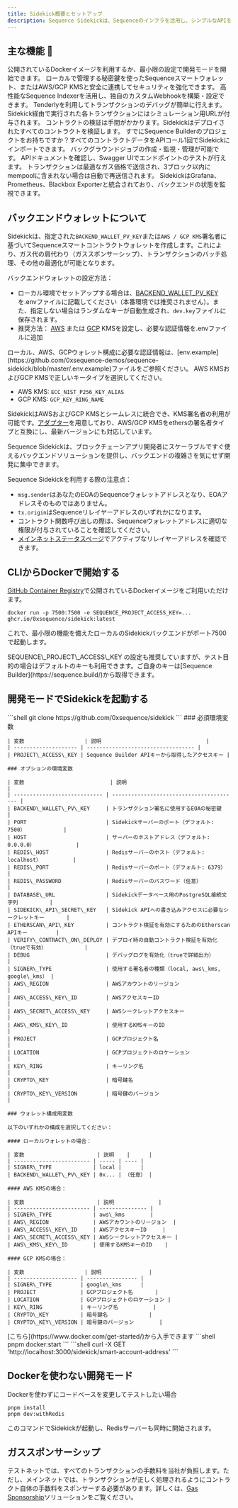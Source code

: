 ```yaml
---
title: Sidekick概要とセットアップ
description: Sequence Sidekickは、Sequenceのインフラを活用し、シンプルなAPIを通じてブロックチェーンの読み書きを可能にする、充実したバックエンドを提供します。
---
```


## 主な機能 🚀

<CardGroup>
  <Card horizontal title="簡単セットアップ" icon="rocket">
    公開されているDockerイメージを利用するか、最小限の設定で開発モードを開始できます。
  </Card>

  <Card horizontal title="柔軟なウォレットオプション" icon="wallet">
    ローカルで管理する秘密鍵を使ったSequenceスマートウォレット、またはAWS/GCP KMSと安全に連携してセキュリティを強化できます。
  </Card>

  <Card horizontal title="Webhook管理" icon="wallet">
    高性能なSequence Indexerを活用し、独自のカスタムWebhookを構築・設定できます。
  </Card>

  <Card horizontal title="Tenderly連携" icon="bug">
    Tenderlyを利用してトランザクションのデバッグが簡単に行えます。Sidekick経由で実行された各トランザクションにはシミュレーション用URLが付与されます。
  </Card>

  <Card horizontal title="自動コントラクト検証" icon="circle-check">
    コントラクトの検証は手間がかかります。Sidekickはデプロイされたすべてのコントラクトを検証します。
  </Card>

  <Card horizontal title="Sequence Builderとの統合" icon="link">
    すでにSequence Builderのプロジェクトをお持ちですか？すべてのコントラクトデータをAPIコール1回でSidekickにインポートできます。
  </Card>

  <Card horizontal title="Bull MQダッシュボード内蔵" icon="gauge">
    バックグラウンドジョブの作成・監視・管理が可能です。
  </Card>

  <Card horizontal title="Swagger UI" icon="book">
    APIドキュメントを確認し、Swagger UIでエンドポイントのテストが行えます。
  </Card>

  <Card horizontal title="最適化されたトランザクション実行" icon="bolt">
    トランザクションは最適なガス価格で送信され、3ブロック以内にmempoolに含まれない場合は自動で再送信されます。
  </Card>

  <Card horizontal title="分析とモニタリング" icon="heart">
    SidekickはGrafana、Prometheus、Blackbox Exporterと統合されており、バックエンドの状態を監視できます。
  </Card>
</CardGroup>

## バックエンドウォレットについて
Sidekickは、指定された`BACKEND_WALLET_PV_KEY`または`AWS / GCP KMS`署名者に基づいてSequenceスマートコントラクトウォレットを作成します。これにより、ガス代の肩代わり（ガススポンサーシップ）、トランザクションのバッチ処理、その他の最適化が可能となります。

バックエンドウォレットの設定方法：
- ローカル環境でセットアップする場合は、[BACKEND\_WALLET\_PV\_KEY](https://github.com/0xsequence-demos/sequence-sidekick/blob/e76a47d0b9ef19f23736c1e8f863ed4795b855a8/.env.example#L16)を.envファイルに記載してください（本番環境では推奨されません）。また、指定しない場合はランダムなキーが自動生成され、`dev.key`ファイルに保存されます。
- 推奨方法： [AWS](https://aws.amazon.com/kms/) または [GCP](https://cloud.google.com/kms) KMSを設定し、必要な認証情報を.envファイルに追加

<Note>
  ローカル、AWS、GCPウォレット構成に必要な認証情報は、[env.example](https://github.com/0xsequence-demos/sequence-sidekick/blob/master/.env.example)ファイルをご参照ください。
</Note>

<Note>
  AWS KMSおよびGCP KMSで正しいキータイプを選択してください。

  - AWS KMS: `ECC_NIST_P256_KEY_ALIAS`
  - GCP KMS: `GCP_KEY_RING_NAME`
</Note>

SidekickはAWSおよびGCP KMSとシームレスに統合でき、KMS署名者の利用が可能です。[アダプター](https://github.com/orgs/0xsequence/repositories?q=kms)を用意しており、AWS/GCP KMSをethersの署名者タイプと互換にし、最新バージョンにも対応しています。

Sequence Sidekickは、ブロックチェーンアプリ開発者にスケーラブルですぐ使えるバックエンドソリューションを提供し、バックエンドの複雑さを気にせず開発に集中できます。

<Callout type="warning">
  Sequence Sidekickを利用する際の注意点：

  - `msg.sender`はあなたのEOAのSequenceウォレットアドレスとなり、EOAアドレスそのものではありません。
  - `tx.origin`はSequenceリレイヤーアドレスのいずれかになります。
  - コントラクト関数呼び出しの際は、Sequenceウォレットアドレスに適切な権限が付与されていることを確認してください。
  - [メインネットステータスページ](https://mainnet-relayer.sequence.app/status)でアクティブなリレイヤーアドレスを確認できます。
</Callout>

## CLIからDockerで開始する
[GitHub Container Registry](https://github.com/0xsequence/sidekick/pkgs/container/sidekick)で公開されているDockerイメージをご利用いただけます。

```shell
docker run -p 7500:7500 -e SEQUENCE_PROJECT_ACCESS_KEY=... ghcr.io/0xsequence/sidekick:latest
```

これで、最小限の機能を備えたローカルのSidekickバックエンドがポート7500で起動します。

<Note>
  SEQUENCE\_PROJECT\_ACCESS\_KEY の設定も推奨していますが、テスト目的の場合はデフォルトのキーも利用できます。ご自身のキーは[Sequence Builder](https://sequence.build/)から取得できます。
</Note>

## 開発モードでSidekickを起動する

<Steps>
  <Step title="Sidekickリポジトリをクローンする">
    ```shell
    git clone https://github.com/0xsequence/sidekick
    ```
  </Step>

  <Step title="必要な環境変数を設定する">
    ### 必須環境変数

    | 変数                   | 説明                                 |
    | -------------------- | ---------------------------------- |
    | PROJECT\_ACCESS\_KEY | Sequence Builder APIキーから取得したアクセスキー |

    ### オプションの環境変数

    | 変数                           | 説明                                       |
    | ---------------------------- | ---------------------------------------- |
    | BACKEND\_WALLET\_PV\_KEY     | トランザクション署名に使用するEOAの秘密鍵                   |
    | PORT                         | Sidekickサーバーのポート（デフォルト: 7500）            |
    | HOST                         | サーバーのホストアドレス（デフォルト: 0.0.0.0）             |
    | REDIS\_HOST                  | Redisサーバーのホスト（デフォルト: localhost）          |
    | REDIS\_PORT                  | Redisサーバーのポート（デフォルト: 6379）               |
    | REDIS\_PASSWORD              | Redisサーバーのパスワード（任意）                      |
    | DATABASE\_URL                | Sidekickデータベース用のPostgreSQL接続文字列          |
    | SIDEKICK\_API\_SECRET\_KEY   | Sidekick APIへの書き込みアクセスに必要なシークレットキー       |
    | ETHERSCAN\_API\_KEY          | コントラクト検証を有効にするためのEtherscan APIキー         |
    | VERIFY\_CONTRACT\_ON\_DEPLOY | デプロイ時の自動コントラクト検証を有効化（trueで有効）            |
    | DEBUG                        | デバッグログを有効化（trueで詳細出力）                    |
    | SIGNER\_TYPE                 | 使用する署名者の種類（local, aws\_kms, google\_kms） |
    | AWS\_REGION                  | AWSアカウントのリージョン                           |
    | AWS\_ACCESS\_KEY\_ID         | AWSアクセスキーID                              |
    | AWS\_SECRET\_ACCESS\_KEY     | AWSシークレットアクセスキー                          |
    | AWS\_KMS\_KEY\_ID            | 使用するKMSキーのID                             |
    | PROJECT                      | GCPプロジェクト名                               |
    | LOCATION                     | GCPプロジェクトのロケーション                         |
    | KEY\_RING                    | キーリング名                                   |
    | CRYPTO\_KEY                  | 暗号鍵名                                     |
    | CRYPTO\_KEY\_VERSION         | 暗号鍵のバージョン                                |

    ### ウォレット構成用変数

    以下のいずれかの構成を選択してください：

    #### ローカルウォレットの場合：

    | 変数                       | 説明    |      |
    | ------------------------ | ----- | ---- |
    | SIGNER\_TYPE             | local |      |
    | BACKEND\_WALLET\_PV\_KEY | 0x... | （任意） |

    #### AWS KMSの場合：

    | 変数                       | 説明              |
    | ------------------------ | --------------- |
    | SIGNER\_TYPE             | aws\_kms        |
    | AWS\_REGION              | AWSアカウントのリージョン  |
    | AWS\_ACCESS\_KEY\_ID     | AWSアクセスキーID     |
    | AWS\_SECRET\_ACCESS\_KEY | AWSシークレットアクセスキー |
    | AWS\_KMS\_KEY\_ID        | 使用するKMSキーのID    |

    #### GCP KMSの場合：

    | 変数                   | 説明               |
    | -------------------- | ---------------- |
    | SIGNER\_TYPE         | google\_kms      |
    | PROJECT              | GCPプロジェクト名       |
    | LOCATION             | GCPプロジェクトのロケーション |
    | KEY\_RING            | キーリング名           |
    | CRYPTO\_KEY          | 暗号鍵名             |
    | CRYPTO\_KEY\_VERSION | 暗号鍵のバージョン        |
  </Step>

  <Step title="Dockerがインストールされていることを確認してください">
    [こちら](https://www.docker.com/get-started/)から入手できます
  </Step>

  <Step title="DockerコンテナでSidekickを起動する">
    ```shell
    pnpm docker:start
    ```
  </Step>

  <Step title="バックエンドウォレットアドレスの確認">
    ```shell
    curl -X GET 'http://localhost:3000/sidekick/smart-account-address'
    ```
  </Step>
</Steps>

## Dockerを使わない開発モード
Dockerを使わずにコードベースを変更してテストしたい場合

```shell
pnpm install
pnpm dev:withRedis
```

このコマンドでSidekickが起動し、Redisサーバーも同時に開始されます。

## ガススポンサーシップ
テストネットでは、すべてのトランザクションの手数料を当社が負担します。ただし、メインネットでは、トランザクションが正しく処理されるようにコントラクト自体の手数料をスポンサーする必要があります。詳しくは、[Gas Sponsorship](/solutions/builder/gas-sponsorship)ソリューションをご覧ください。